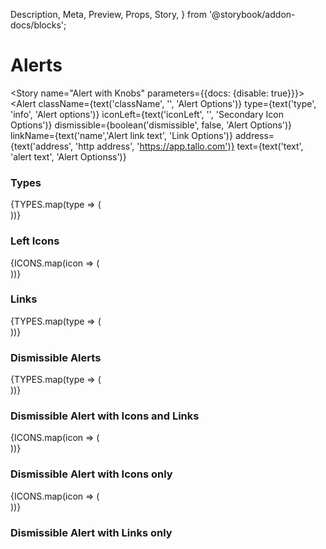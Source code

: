   Description,
  Meta,
  Preview,
  Props,
  Story,
} from '@storybook/addon-docs/blocks';


<Meta component={Alert} title="Components/Molecules/Alerts" />

# Alerts

<Description of={Alert} />
<Props of={Alert} />

<Story name="Alert with Knobs" parameters={{docs: {disable: true}}}>
  <Alert
    className={text('className', '', 'Alert Options')}
    type={text('type', 'info', 'Alert options')}
    iconLeft={text('iconLeft', '', 'Secondary Icon Options')}
    dismissible={boolean('dismissible', false, 'Alert Options')}
    linkName={text('name','Alert link text', 'Link Options')}
    address={text('address', 'http address', 'https://app.tallo.com')}
    text={text('text', 'alert text', 'Alert Optionss')}
  ></Alert>
  </Story>

### Types 
<Preview>
  <Story name="Alert Types">
    {TYPES.map(type => (
      <div key={type}>
        <Alert 
          type={type}
          text={type}
       >
       </Alert>
      </div>
  ))}
  </Story>
</Preview>

### Left Icons 
<Preview>
  <Story name="Alert Icons">
    {ICONS.map(icon => (
      <div key={icon}>
        <Alert 
          text={icon}
          iconLeft={icon}
       >
       </Alert>
      </div>
  ))}
  </Story>
</Preview>

### Links 
<Preview>
   <Story name="Links by Types">
    {TYPES.map(type => (
      <div key={type}>
        <Alert 
          type={type}
          text={type}
          linkName='Link Name Here'
          address='https://app.tallo.com'
       >
       </Alert>
      </div>
    ))} 
    </Story>
  </Preview>

### Dismissible Alerts
<Preview>
  <Story name="Dismissible Alerts by Types">
    {TYPES.map(type => (
      <div key={type}>
        <Alert 
          type={type}
          text={type}
          dismissible
       >
       </Alert>
      </div>
    ))} 
  </Story>
</Preview>


### Dismissible Alert with Icons and Links
<Preview>
  <Story name="Dismissible Alerts with Icons and Links">
    {ICONS.map(icon => (
      <div key={icon}>
        <Alert 
          text={icon}
          iconLeft={icon}
          dismissible
       >
       </Alert>
      </div>
    ))}
  </Story>
</Preview>


### Dismissible Alert with Icons only
<Preview>
  <Story name="Dismissible Alerts with Icons only">
    {ICONS.map(icon => (
      <div key={icon}>
        <Alert 
          text={icon}
          iconLeft={icon}
          dismissible
       >
       </Alert>
      </div>
    ))}
  </Story>
</Preview>


### Dismissible Alert with Links only
<Preview>
  <Story name="Dismissible Alerts with Links only">
    <Alert 
      text="Dismissible Alert with Link only"
      dismissible
    >
    </Alert>
  </Story>
</Preview>




